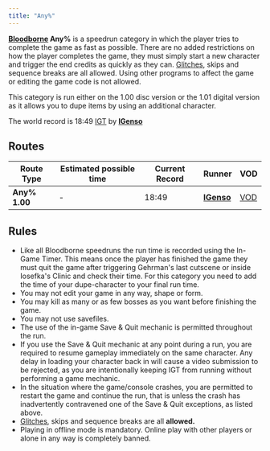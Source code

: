 ```yaml
---
title: "Any%"
---
```


**[Bloodborne](/bloodborne) Any%** is a speedrun category in which the player tries to complete the game as fast as possible. There are no added restrictions on how the player completes the game, they must simply start a new character and trigger the end credits as quickly as they can. [Glitches](/glitches), skips and sequence breaks are all allowed. Using other programs to affect the game or editing the game code is not allowed.

This category is run either on the 1.00 disc version or the 1.01 digital version as it allows you to dupe items by using an additional character.

The world record is 18:49 [IGT](/in-game-time) by **[lGenso](https://www.twitch.tv/lGenso)**

## Routes

| Route Type    | Estimated possible time | Current Record | Runner                                     | VOD                                                                                                                               |
| ------------- | ----------------------- | -------------- | ------------------------------------------ | --------------------------------------------------------------------------------------------------------------------------------- |
| **Any% 1.00** | -                       | 18:49          | **[lGenso](https://www.twitch.tv/lGenso)** | [VOD](https://youtu.be/qDruZHXA4mU) |

## Rules

- Like all Bloodborne speedruns the run time is recorded using the In-Game Timer. This means once the player has finished the game they must quit the game after triggering Gehrman's last cutscene or inside Iosefka's Clinic and check their time. For this category you need to add the time of your dupe-character to your final run time.
- You may not edit your game in any way, shape or form.
- You may kill as many or as few bosses as you want before finishing the game.
- You may not use savefiles.
- The use of the in-game Save & Quit mechanic is permitted throughout the run.
- If you use the Save & Quit mechanic at any point during a run, you are required to resume gameplay immediately on the same character. Any delay in loading your character back in will cause a video submission to be rejected, as you are intentionally keeping IGT from running without performing a game mechanic.
- In the situation where the game/console crashes, you are permitted to restart the game and continue the run, that is unless the crash has inadvertently contravened one of the Save & Quit exceptions, as listed above.
- [Glitches](/glitches), skips and sequence breaks are all **allowed.**
- Playing in offline mode is mandatory. Online play with other players or alone in any way is completely banned.